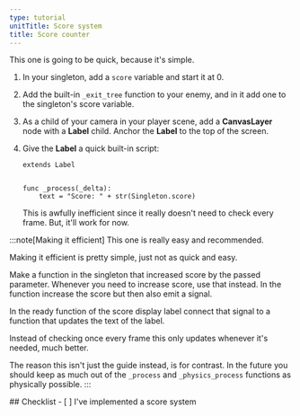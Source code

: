 ```yaml
---
type: tutorial
unitTitle: Score system
title: Score counter
---
```




This one is going to be quick, because it's simple.
<Steps>

1. In your singleton, add a `score` variable and start it at 0.

2. Add the built-in `_exit_tree` function to your enemy, and in it add one to the singleton's score variable.

3. As a child of your camera in your player scene, add a **CanvasLayer** node with a **Label** child. Anchor the **Label** to the top of the screen.

4. Give the **Label** a quick built-in script:

    ```gdscript
    extends Label


    func _process(_delta):
        text = "Score: " + str(Singleton.score)
    ```

    This is awfully inefficient since it really doesn't need to check every frame. But, it'll work for now.

</Steps>

:::note[Making it efficient]
This one is really easy and recommended.

Making it efficient is pretty simple, just not as quick and easy.

Make a function in the singleton that increased score by the passed parameter. Whenever you need to increase score, use that instead. In the function increase the score but then also emit a signal.

In the ready function of the score display label connect that signal to a function that updates the text of the label.

Instead of checking once every frame this only updates whenever it's needed, much better.

The reason this isn't just the guide instead, is for contrast. In the future you should keep as much out of the `_process` and `_physics_process` functions as physically possible.
:::

<Box>
## Checklist
<Checklist>
- [ ] I've implemented a score system
</Checklist>
</Box>